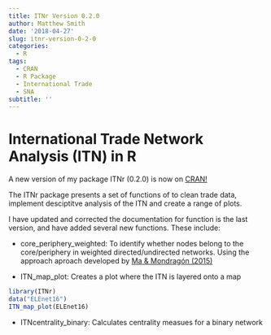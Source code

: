 ```yaml
---
title: ITNr Version 0.2.0
author: Matthew Smith
date: '2018-04-27'
slug: itnr-version-0-2-0
categories:
  - R
tags:
  - CRAN
  - R Package
  - International Trade
  - SNA
subtitle: ''
---
```

# International Trade Network Analysis (ITN) in R
A new version of my package ITNr (0.2.0) is now on [CRAN!](https://cran.r-project.org/web/packages/ITNr/index.html) 

The ITNr package presents a set of functions of to clean trade data, implement desciptitve analysis of the ITN and create a range of plots.

I have updated and corrected the documentation for function is the last version, and have added several new functions. These include:  

* core_periphery_weighted: To identify whether nodes belong to the core/periphery in weighted directed/undirected networks. Using the approach aproach developed by [Ma & Mondragón (2015)](http://journals.plos.org/plosone/article?id=10.1371/journal.pone.0119678)

* ITN_map_plot: Creates a plot where the ITN is layered onto a map

```r
library(ITNr)
data("ELEnet16")
ITN_map_plot(ELEnet16)
```

* ITNcentrality_binary: Calculates centrality measues for a binary network
